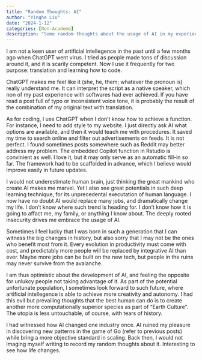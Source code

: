 ```yaml
---
title: "Random Thoughts: AI"
author: "Yinghe Liu"
date: "2024-1-12"
categories: [Non-Academe]
description: "Some random thoughts about the usage of AI in my experience"
---
```


I am not a keen user of artificial intellegence in the past until a few months ago when ChatGPT went virus. I tried as people made tons of discussion around it, and it is scarily competent. Now I use it frequently for two purpose: translation and learning how to code. 

ChatGPT makes me feel like it (she, he, them; whatever the pronoun is) really understand me. It can interpret the script as a native speaker, which non of my past experience with softwares had ever achieved. If you have read a post full of typo or inconsistent voice tone, it is probably the result of the combination of my original text with translation. 

As for coding, I use ChatGPT when I don't know how to achieve a function. For instance, I need to add style to my website. I just directly ask AI what options are available, and then it would teach me with procedures. It saved my time to search online and filter out advertisements on feeds. It is not perfect. I found sometimes posts somewhere such as Reddit may better address my problem. The embedded Copilot function in Rstudio is convinient as well. I love it, but it may only serve as an automatic fill-in so far. The framework had to be scaffolded in advance, which I believe would improve easily in future updates. 

I would not underestimate human brain, just thinking the great mankind who create AI makes me marvel.  Yet I also see great potentials in such deep learning technique, for its unprecedental executation of human language. I now have no doubt AI would replace many jobs, and dramatically change my life. I don't know where such trend is heading for. I don't know how it is going to affact me, my family, or anything I know about. The deeply rooted insecurity drives me embrace the usage of AI.

Sometimes I feel lucky that I was born in such a generation that I can witness the big changes in history, but also sorry that I may not be the ones who benefit most from it. Every evolution in productivity must come with cost, and predictably more people will be replaced by integrative AI than ever. Maybe more jobs can be built on the new tech, but people in the ruins may never survive from the avalanche.

I am thus optimistic about the development of AI, and feeling the opposite for unlukcy people not taking advantage of it. As part of the potential unfortunate population, I sometimes look forward to such future, where artificial intellegence is able to achieve more creativity and autonomy. I had this evil but prevailing thoughts that the best human can do is to create another more computationally superior species as part of "Earth Culture". The utopia is less untouchable, of course, with tears of history.

I had witnessed how AI changed one industry once. AI ruined my pleasure in discovering new patterns in the game of Go (refer to previous posts) while bring a more objective standard in scaling. Back then, I would not imaging myself writing to record my random thoughts about it. Interesting to see how life changes. 